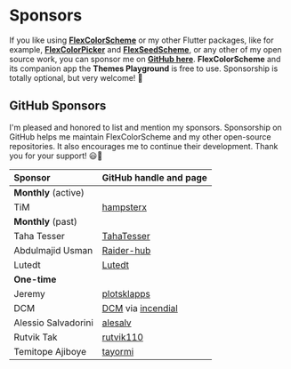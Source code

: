 # Sponsors

If you like using [**FlexColorScheme**](https://pub.dev/packages/flex_color_scheme) or my other Flutter packages, like for example, [**FlexColorPicker**](https://pub.dev/packages/flex_color_picker) and [**FlexSeedScheme**](https://pub.dev/packages/flex_seed_scheme), or any other of my open source work, you can sponsor me on [**GitHub here**](https://github.com/sponsors/rydmike). **FlexColorScheme** and its companion app the **Themes Playground** is free to use. Sponsorship is totally optional, but very welcome! 💙

## GitHub Sponsors

I'm pleased and honored to list and mention my sponsors. Sponsorship on GitHub helps me maintain FlexColorScheme and my other open-source repositories. It also encourages me to continue their development. Thank you for your support! 😃🙏


| **Sponsor**          | **GitHub handle and page**                                            |
|:---------------------|:----------------------------------------------------------------------|
| **Monthly** (active) |                                                                       |
| TiM                  | [hampsterx](https://github.com/hampsterx)                             |
| **Monthly** (past)   |                                                                       |
| Taha Tesser          | [TahaTesser](https://github.com/TahaTesser)                           |
| Abdulmajid Usman     | [Raider-hub](https://github.com/Raider-hub)                           |
| Lutedt               | [Lutedt](https://github.com/Lutedt)                                   |
| **One-time**         |                                                                       |
| Jeremy               | [plotsklapps](https://github.com/plotsklapps)                         |
| DCM                  | [DCM](https://dcm.dev/) via [incendial](https://github.com/incendial) |
| Alessio Salvadorini  | [alesalv](https://github.com/alesalv)                                 |
| Rutvik Tak           | [rutvik110](https://github.com/rutvik110)                             |
| Temitope Ajiboye     | [tayormi](https://github.com/tayormi)                                 |
